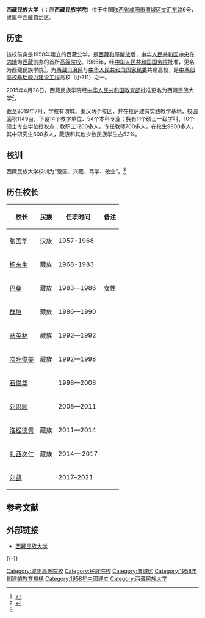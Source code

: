 {{Infobox university
| 名称 = 西藏民族大学<br>{{lang|bo|བོད་ལྗོངས་མི་རིགས་སློབ་གྲྭ་ཆེན་མོ་།}}
| 外文名 = Xizang Minzu University
| 图像 = [[File:Xizang_Minzu_University_seal.jpg|210px]]
| 图像说明 = 校徽
| 校训   = 爱国、兴藏、笃学、敬业
| 建校 = 1958年
| 闭校 = 
| 校庆日 = 
| 类型 = 民族高等学校
| 校长 = 
| 院长 = 刘凯
| 书记 = 欧珠
| 教师 = 
| 职工 = 
| 学生 = 
| 地址 = {{CHN}}[[陕西省|陕西省]][[咸阳市|咸阳市]]文汇东路6号
| 校园环境 = 
| 面积 = 
| 代表色 = 
| 隶属 = [[西藏自治区|西藏自治区]]
| 邮编 = 712082
| 电话 = +86-029-33755000
| 网站 = http://www.xzmu.edu.cn
| 标志 = 
| 脚注 = 
}}
'''西藏民族大学'''（{{bo|z=བོད་ལྗོངས་མི་རིགས་སློབ་གྲྭ་ཆེན་མོ་།}}；原'''西藏民族学院'''）位于中国[[陕西省|陕西省]][[咸阳市|咸阳市]][[渭城区|渭城区]][[文汇东路|文汇东路]]6号，隶属于[[西藏自治区|西藏自治区]]。

==历史==
该校前身是1958年建立的西藏公学，是[[西藏和平解放|西藏和平解放]]后，[[中华人民共和国中央人民政府|中华人民共和国中央]]在[[中国内地|内地]]为[[西藏|西藏]]创办的首所[[高等院校|高等院校]]。1965年，经[[中华人民共和国国务院|中华人民共和国国务院]]批准，更名为西藏民族学院<ref name="xyjj">{{Cite web|title=学院简介|url=http://www.xzmy.edu.cn/xyjj_1.jsp|accessdate=2020-07-21|publisher=西藏民族学院|archiveurl=https://web.archive.org/web/20100702152638/http://www.xzmy.edu.cn/xyjj_1.jsp|archivedate=2010-07-02|dead-url=yes}}</ref>。为[[西藏自治区|西藏自治区]]与[[中华人民共和国国家民委|中华人民共和国国家民委]]共建高校，是[[中西部高校基础能力建设工程|中西部高校基础能力建设工程]]高校（小211）之一。

2015年4月28日，西藏民族学院经[[中华人民共和国教育部|中华人民共和国教育部]]批准更名为西藏民族大学<ref name="更名">{{cite web|title=西藏民族大学启用校名字体、校徽、英文名称及学校域名的公告|url=http://www.xzmu.edu.cn/getcontent?id=26726|accessdate=2019-02-14|author=更名办|date=2015-06-10|publisher=西藏民族大学|archive-url=https://web.archive.org/web/20210120042517/http://www.xzmu.edu.cn/getcontent?id=26726|archive-date=2021-01-20|dead-url=no}}</ref>。

截至2019年7月，学校有渭城、秦汉两个校区，并在拉萨建有实践教学基地，校园面积1149亩，下设14个教学单位、54个本科专业；拥有11个硕士一级学科，10个硕士专业学位授权点；教职工1200多人，专任教师700多人，在校生9900多人，其中研究生600多人，藏族和其他少数民族学生占53%。

==校训==
西藏民族大学校训为“爱国、兴藏、笃学、敬业”。<ref name="xyjj" />

==历任校长==
{| class="wikitable"
|-
! 校长 !! 民族 !! 任职时间 !! 备注
|-
| [[张国华_(1914年)|张国华]] || 汉族 || 1957-1968 || 
|-
| [[杨东生|杨东生]] || 藏族 || 1968-1983 || 
|-
| [[巴桑_(政治人物)|巴桑]] || 藏族 || 1983—1986 || 女性
|-
| [[群培|群培]] || 藏族 || 1986—1990 ||
|-
| [[马英林|马英林]] || 藏族 || 1992—1992 ||
|-
| [[次旺俊美|次旺俊美]] || 藏族 || 1992—1998 || 
|-
| [[石俊华|石俊华]] ||  || 1998—2008 || 
|-
| [[刘洪顺|刘洪顺]] ||  ||  2008—2011 || 
|-
| [[洛松德青|洛松德青]] || 藏族 || 2011—2014 || 
|-
| [[扎西次仁|扎西次仁]] || 藏族 || 2014— 2017|| 
|-
| [[刘凯|刘凯]]  ||  ||2017–2021||
|}

==参考文献==
{{Reflist}}

==外部链接==
*[https://web.archive.org/web/20110830130552/http://www.xzmy.edu.cn/ 西藏民族大学]

{{-}}
{{西藏自治区人民政府|直属事业单位}}
{{西藏高等院校}}
{{陕西高等院校|nocat}}
{{中华人民共和国中西部高校基础能力建设工程}}
{{中华人民共和国省部共建制高等院校}}

{{Authority control}}
[[Category:咸阳高等院校|Category:咸阳高等院校]]
[[Category:民族院校|Category:民族院校]]
[[Category:渭城区|Category:渭城区]]
[[Category:1958年創建的教育機構|Category:1958年創建的教育機構]]
[[Category:1958年中國建立|Category:1958年中國建立]]
[[Category:西藏民族大学|Category:西藏民族大学]]
